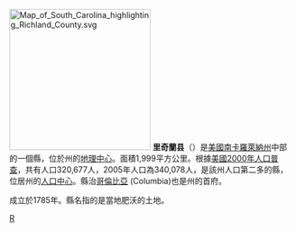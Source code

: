 {{noteTA
|T=zh-hans:里奇兰县 (南卡罗来纳州);zh-hk:里奇蘭縣 (南卡羅萊納州);zh-tw:里奇蘭郡 (南卡羅萊納州);
|1=zh-hans:县;zh-hk:縣;zh-tw:郡;
}}

{{Otheruses|里奇蘭縣|subject=美國南卡羅萊納州的一個縣|other=同名的縣}}
[[File:Map_of_South_Carolina_highlighting_Richland_County.svg|250px]]
'''里奇蘭县'''（{{lang-en|Richland County}}）是[[美國|美國]][[南卡羅萊納州|南卡羅萊納州]]中部的一個縣，位於州的[[地理中心|地理中心]]。面積1,999平方公里。根據[[美國2000年人口普查|美國2000年人口普查]]，共有人口320,677人，2005年人口為340,078人，是該州人口第二多的縣，位居州的[[人口中心|人口中心]]。縣治[[哥倫比亞_(南卡羅萊納州)|哥倫比亞]] (Columbia)也是州的首府。

成立於1785年。縣名指的是當地肥沃的土地。
{{SouthCarolina-stub}}

[[Category:南卡罗来纳州行政区划|R]]